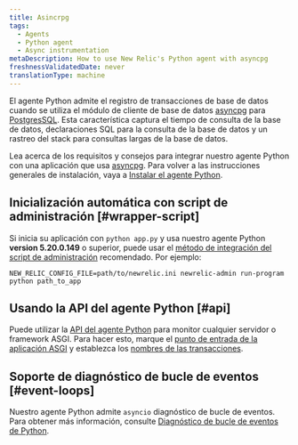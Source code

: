 ```yaml
---
title: Asincrpg
tags:
  - Agents
  - Python agent
  - Async instrumentation
metaDescription: How to use New Relic's Python agent with asyncpg
freshnessValidatedDate: never
translationType: machine
---
```


El agente Python admite el registro de transacciones de base de datos cuando se utiliza el módulo de cliente de base de datos [asyncpg](https://pypi.org/project/asyncpg/) para [PostgresSQL](https://www.postgresql.org/). Esta característica captura el tiempo de consulta de la base de datos, declaraciones SQL para la consulta de la base de datos y un rastreo del stack para consultas largas de la base de datos.

Lea acerca de los requisitos y consejos para integrar nuestro agente Python con una aplicación que usa [asyncpg](https://pypi.org/project/asyncpg/). Para volver a las instrucciones generales de instalación, vaya a [Instalar el agente Python](/docs/agents/python-agent/installation-configuration/python-agent-installation).

## Inicialización automática con script de administración [#wrapper-script]

Si inicia su aplicación con `python app.py` y usa nuestro agente Python <DNT>**version 5.20.0.149**</DNT> o superior, puede usar el [método de integración del script de administración](/docs/agents/python-agent/installation-configuration/python-agent-installation#integration) recomendado. Por ejemplo:

```
NEW_RELIC_CONFIG_FILE=path/to/newrelic.ini newrelic-admin run-program python path_to_app
```

## Usando la API del agente Python [#api]

Puede utilizar la [API del agente Python](/docs/agents/python-agent/python-agent-api) para monitor cualquier servidor o framework ASGI. Para hacer esto, marque el [punto de entrada de la aplicación ASGI](/docs/agents/python-agent/python-agent-api/asgiapplication-python-agent-api) y establezca los [nombres de las transacciones](/docs/agents/python-agent/python-agent-api/settransactionname-python-agent-api).

## Soporte de diagnóstico de bucle de eventos [#event-loops]

Nuestro agente Python admite `asyncio` diagnóstico de bucle de eventos. Para obtener más información, consulte [Diagnóstico de bucle de eventos de Python](/docs/agents/python-agent/supported-features/python-event-loop-diagnostics).